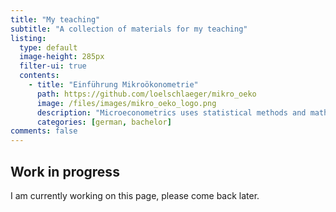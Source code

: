 ```yaml
---
title: "My teaching"
subtitle: "A collection of materials for my teaching"
listing:
  type: default
  image-height: 285px
  filter-ui: true
  contents:
    - title: "Einführung Mikroökonometrie"
      path: https://github.com/loelschlaeger/mikro_oeko
      image: /files/images/mikro_oeko_logo.png
      description: "Microeconometrics uses statistical methods and mathematical models to analyze individual-level economic data, such as observations of people or companies."
      categories: [german, bachelor]
comments: false
---
```


::: {.callout-caution}
## Work in progress

I am currently working on this page, please come back later.
:::
